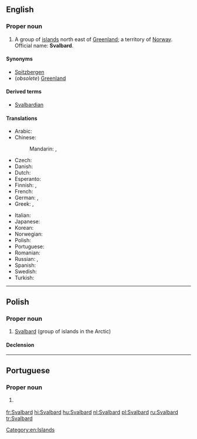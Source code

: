 ==English==
{{wikipedia}}

===Proper noun===
{{en-proper noun}}

# A group of [[island]]s north east of [[Greenland]]; a territory of [[Norway]]. Official name: '''Svalbard'''.

====Synonyms====
* [[Spitzbergen]]
* (''obsolete'') [[Greenland]]

====Derived terms====
* [[Svalbardian]]

====Translations====
{{trans-top|islands north east of Greenland}}
* Arabic: {{t|ar|سفالبارد|m|tr=sfalbard}}
* Chinese:
*: Mandarin: {{t|cmn|斯瓦爾巴|sc=Hani}},  {{t|cmn|斯瓦尔巴|tr=Sīwǎ'ěrbā|sc=Hani}}
* Czech: {{t+|cs|Špicberky|p}}
* Danish: {{t|da|Svalbard}}
* Dutch: {{t+|nl|Spitsbergen}}
* Esperanto: {{t|eo|Svalbardo}}
* Finnish: {{t+|fi|Huippuvuoret}}, {{t|fi|Svalbard}}
* French: {{t+|fr|Svalbard|m}}
* German: {{t|de|Svalbard|n}},  {{t+|de|Spitzbergen|n}}
* Greek: {{t|el|Σφάλμπαρ|m|tr=Sfálbar}},  {{t|el|Σβάλμπαρντ|m|tr=Sválbard}}
{{trans-mid}}
* Italian: {{t|it|Svalbard}}
* Japanese: {{t|ja|スバールバル|tr=Subārubaru}}
* Korean: {{t|ko|스발바르|tr=Seubalbareu|sc=Hang}}
* Norwegian: {{t|no|Svalbard}}
* Polish: {{t+|pl|Svalbard|m}}
* Portuguese: {{t|pt|Svalbard|f}}
* Romanian: {{t|ro|Svalbard|n}}
* Russian: {{t|ru|Свальбард|m|tr=Svál'bard}},  {{t|ru|Шпицберген|m|tr=Špicbérgen}}
* Spanish: {{t|es|Svalbard|m}}
* Swedish: {{t|sv|Svalbard}}
* Turkish: {{t+|tr|Svalbard}}
{{trans-bottom}}

[[Category:en:Islands]]

----

==Polish==
{{wikipedia|lang=pl}}

===Proper noun===
{{head|pl|proper noun|g=m}}

# [[#English|Svalbard]] (group of islands in the Arctic)

====Declension====
{{pl-decl-noun-sing|Svalbard|Svalbardu|Svalbardowi|Svalbard|Svalbardem|Svalbardzie|Svalbardzie}}

----

==Portuguese==

===Proper noun===
{{pt-proper noun|f}}

# {{l/en|Svalbard}} {{gloss|islands north east of Greenland}}

[[fr:Svalbard]]
[[hi:Svalbard]]
[[hu:Svalbard]]
[[nl:Svalbard]]
[[pl:Svalbard]]
[[ru:Svalbard]]
[[tr:Svalbard]]